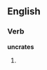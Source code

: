 ==English==

===Verb===
'''uncrates'''

# {{third-person singular of|[[uncrate]]}}
{{anagrams:en/acenrstu}}